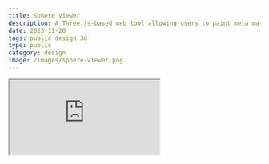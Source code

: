 ```yaml
---
title: Sphere Viewer
description: A Three.js-based web tool allowing users to paint meta materials on a 3D sphere.
date: 2023-11-20
tags: public design 3d
type: public
category: design
image: /images/sphere-viewer.png
---
```



<div className="w-full aspect-square overflow-hidden">
  <iframe
    src="https://sphere.v0.build/"
    className="w-full h-full border-0"
    allow="accelerometer; autoplay; clipboard-write; encrypted-media; gyroscope; picture-in-picture"
    title="3D Sphere Material Painter"
  />
</div>
